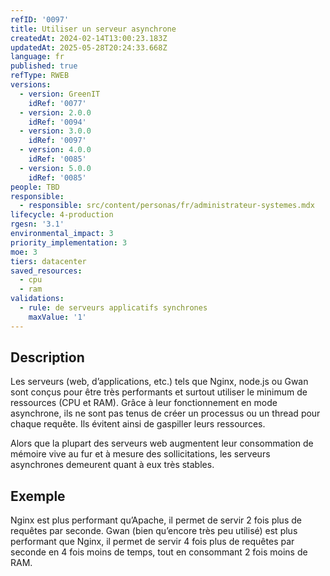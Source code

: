 ```yaml
---
refID: '0097'
title: Utiliser un serveur asynchrone
createdAt: 2024-02-14T13:00:23.183Z
updatedAt: 2025-05-28T20:24:33.668Z
language: fr
published: true
refType: RWEB
versions:
  - version: GreenIT
    idRef: '0077'
  - version: 2.0.0
    idRef: '0094'
  - version: 3.0.0
    idRef: '0097'
  - version: 4.0.0
    idRef: '0085'
  - version: 5.0.0
    idRef: '0085'
people: TBD
responsible:
  - responsible: src/content/personas/fr/administrateur-systemes.mdx
lifecycle: 4-production
rgesn: '3.1'
environmental_impact: 3
priority_implementation: 3
moe: 3
tiers: datacenter
saved_resources:
  - cpu
  - ram
validations:
  - rule: de serveurs applicatifs synchrones
    maxValue: '1'
---
```


## Description

Les serveurs (web, d’applications, etc.) tels que Nginx, node.js ou Gwan sont conçus pour être très performants et surtout utiliser le minimum de ressources (CPU et RAM). Grâce à leur fonctionnement en mode asynchrone, ils ne sont pas tenus de créer un processus ou un thread pour chaque requête. Ils évitent ainsi de gaspiller leurs ressources.

Alors que la plupart des serveurs web augmentent leur consommation de mémoire vive au fur et à mesure des sollicitations, les serveurs asynchrones demeurent quant à eux très stables.

## Exemple

Nginx est plus performant qu’Apache, il permet de servir 2 fois plus de requêtes par seconde. Gwan (bien qu’encore très peu utilisé) est plus performant que Nginx, il permet de servir 4 fois plus de requêtes par seconde en 4 fois moins de temps, tout en consommant 2 fois moins de RAM.
